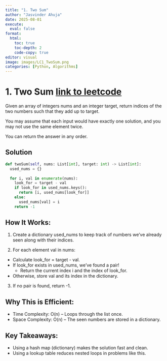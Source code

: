 ```yaml
---
title: "1. Two Sum"
author: "Jasvinder Ahuja"
date: 2025-08-01
execute: 
  eval: false
format:
  html:
    toc: true
    toc-depth: 2
    code-copy: true
editor: visual
image: images/LC1_TwoSum.png
categories: [Python, Algorithms]
---
```


# 1. Two Sum [link to leetcode](https://leetcode.com/problems/two-sum/description/)

Given an array of integers nums and an integer target, return indices of the two numbers such that they add up to target.

You may assume that each input would have exactly one solution, and you may not use the same element twice.

You can return the answer in any order.

## Solution

```python

def twoSum(self, nums: List[int], target: int) -> List[int]:
  used_nums = {}
  
  for i, val in enumerate(nums):
    look_for = target - val
    if look_for in used_nums.keys():
      return [i, used_nums[look_for]]
    else:
      used_nums[val] = i
    return -1

```

## How It Works:
1. Create a dictionary used_nums to keep track of numbers we’ve already seen along with their indices.

2. For each element val in nums:
- Calculate look_for = target - val.
- If look_for exists in used_nums, we’ve found a pair! 
  * Return the current index i and the index of look_for.
- Otherwise, store val and its index in the dictionary.

3. If no pair is found, return -1.

## Why This is Efficient:
- Time Complexity: O(n) – Loops through the list once.
- Space Complexity: O(n) – The seen numbers are stored in a dictionary.

## Key Takeaways:
- Using a hash map (dictionary) makes the solution fast and clean.
- Using a lookup table reduces nested loops in problems like this.

